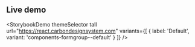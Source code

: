 ## Live demo

<StorybookDemo
  themeSelector
  tall
  url="https://react.carbondesignsystem.com"
  variants={[
    {
      label: 'Default',
      variant: 'components-formgroup--default'
    }
  ]}
/>
